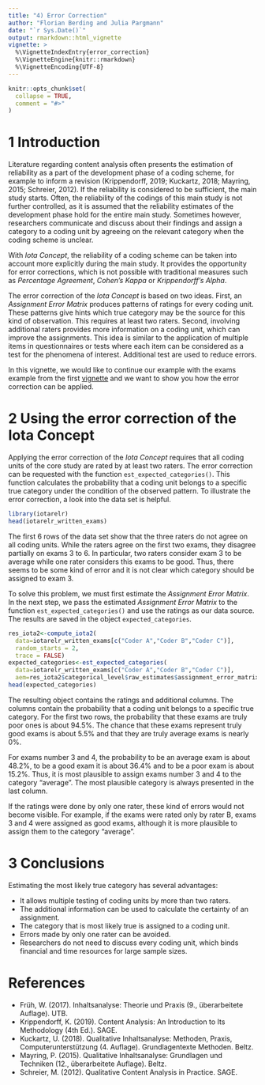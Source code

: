 ---
title: "4) Error Correction"
author: "Florian Berding and Julia Pargmann"
date: "`r Sys.Date()`"
output: rmarkdown::html_vignette
vignette: >
  %\VignetteIndexEntry{error_correction}
  %\VignetteEngine{knitr::rmarkdown}
  %\VignetteEncoding{UTF-8}
---

```{r, include = FALSE}
knitr::opts_chunk$set(
  collapse = TRUE,
  comment = "#>"
)
```
# 1 Introduction
Literature regarding content analysis often presents the estimation of reliability  as
a part of the development phase of a coding scheme, for example to inform a revision (Krippendorff, 2019; 
Kuckartz, 2018; Mayring, 2015; Schreier, 2012). If the reliability is 
considered to be sufficient, the main study starts. Often, the reliability of the codings
of this main study is not further controlled, as it is assumed that the reliability estimates
of the development phase hold for the entire main study. Sometimes however, researchers
communicate and discuss about their findings and assign a category to a coding unit by 
agreeing on the relevant category when the coding scheme is unclear.

With *Iota Concept*, the reliability of a coding scheme can be taken 
into account more explicitly during the main study. It provides the opportunity 
for error corrections, which is not possible with traditional measures 
such as *Percentage Agreement*, *Cohen's Kappa* or *Krippendorff's Alpha*.  

The error correction of the *Iota Concept* is based on two ideas. First, an
*Assignment Error Matrix* produces patterns of ratings for every coding unit.
These patterns give hints which true category may be the source for this 
kind of observation. This requires at least two raters. Second, involving additional
raters provides more information on a coding unit, which can improve the assignments.
This idea is similar to the application of multiple items in questionnaires or tests 
where each item can be considered as a test for the phenomena of interest. Additional
test are used to reduce errors.

In this vignette, we would like to continue our example with the exams example from 
the first [vignette](iotarelr.html) and we want to show you how the error 
correction can be applied.

# 2 Using the error correction of the Iota Concept
Applying the error correction of the *Iota Concept* requires that all coding units
of the core study are rated by at least two raters. The error correction can
be requested with the function `est_expected_categories()`. This function 
calculates the probability that a coding unit belongs to a specific true
category under the condition of the observed pattern. To illustrate the error 
correction, a look into the data set is helpful.

```{r}
library(iotarelr)
head(iotarelr_written_exams)
```
The first 6 rows of the data set show that the three raters do not agree on all
coding units. While the raters agree on the first two exams, they disagree partially
on exams 3 to 6. In particular, two raters consider exam 3 to be average
while one rater considers this exams to be good. Thus, there seems to be some
kind of error and it is not clear which category should be assigned to exam 3.

To solve this problem, we must first estimate the *Assignment Error Matrix*. In 
the next step, we pass the estimated *Assignment Error Matrix* to the function
`est_expected_categories()` and use the ratings as our data source. The results
are saved in the object `expected_categories`.

```{r}
res_iota2<-compute_iota2(
  data=iotarelr_written_exams[c("Coder A","Coder B","Coder C")],
  random_starts = 2,
  trace = FALSE)
expected_categories<-est_expected_categories(
  data=iotarelr_written_exams[c("Coder A","Coder B","Coder C")],
  aem=res_iota2$categorical_level$raw_estimates$assignment_error_matrix)
head(expected_categories)

```
The resulting object contains the ratings and additional columns. The columns
contain the probability that a coding unit belongs to a specific true category.
For the first two rows, the probability that these exams are truly poor ones is about
94.5%. The chance that these exams represent truly good exams is about 5.5% and
that they are truly average exams is nearly 0%.

For exams number 3 and 4, the probability to be an average exam is about 48.2%, to
be a good exam it is about 36.4% and to be a poor exam is about 15.2%. Thus, it is
most plausible to assign exams number 3 and 4 to the category "average". The
most plausible category is always presented in the last column. 

If the ratings were done by only one rater, these kind of errors would not become
visible. For example, if the exams were rated only by rater B, exams 3 and 4 were
assigned as good exams, although it is more plausible to assign them to the category
"average". 

# 3 Conclusions
Estimating the most likely true category has several advantages:

- It allows multiple testing of coding units by more than two raters. 
- The additional information can be used to calculate the certainty of an
assignment.
- The category that is most likely true is assigned to a coding unit.
- Errors made by only one rater can be avoided.
- Researchers do not need to discuss every coding unit, which 
binds financial and time resources for large sample sizes.

# References
- Früh, W. (2017). Inhaltsanalyse: Theorie und Praxis (9., überarbeitete Auflage). UTB.
- Krippendorff, K. (2019). Content Analysis: An Introduction to Its Methodology 
(4th Ed.). SAGE. 
- Kuckartz, U. (2018). Qualitative Inhaltsanalyse: Methoden, Praxis, 
Computerunterstützung (4. Auflage). Grundlagentexte Methoden. Beltz.
- Mayring, P. (2015). Qualitative Inhaltsanalyse: Grundlagen und Techniken 
(12., überarbeitete Auflage). Beltz.
- Schreier, M. (2012). Qualitative Content Analysis in Practice. SAGE. 


